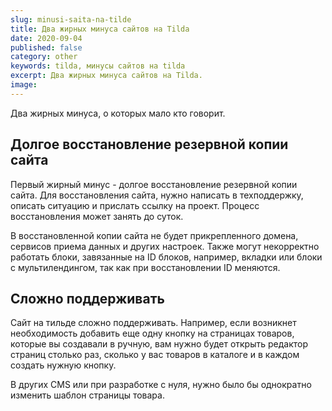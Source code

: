 ```yaml
---
slug: minusi-saita-na-tilde
title: Два жирных минуса сайтов на Tilda
date: 2020-09-04
published: false
category: other
keywords: tilda, минусы сайтов на tilda
excerpt: Два жирных минуса сайтов на Tilda.
image:
---
```



Два жирных минуса, о которых мало кто говорит.

## Долгое восстановление резервной копии сайта

Первый жирный минус - долгое восстановление резервной копии сайта. Для восстановления сайта, нужно написать в техподдержку, описать ситуацию и прислать ссылку на проект. Процесс восстановления может занять до суток.

В восстановленной копии сайта не будет прикрепленного домена, сервисов приема данных и других настроек. Также могут некорректно работать блоки, завязанные на ID блоков, например, вкладки или блоки с мультилендингом, так как при восстановлении ID меняются.

## Сложно поддерживать

Сайт на тильде сложно поддерживать. Например, если возникнет необходимость добавить еще одну кнопку на страницах товаров, которые вы создавали в ручную, вам нужно будет открыть редактор страниц столько раз, сколько у вас товаров в каталоге и в каждом создать нужную кнопку.

В других CMS или при разработке с нуля, нужно было бы однократно изменить шаблон страницы товара.
